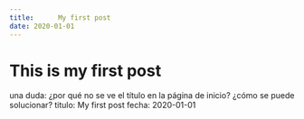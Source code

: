 ```yaml
---
title:      My first post
date: 2020-01-01
---
```


# This is my first post
una duda: ¿por qué no se ve el título en la página de inicio? ¿cómo se puede solucionar?
titulo: My first post
fecha: 2020-01-01
